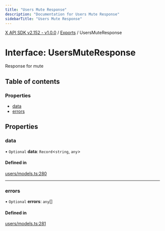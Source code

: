 ```yaml
---
title: "Users Mute Response"
description: "Documentation for Users Mute Response"
sidebarTitle: "Users Mute Response"
---
```


[X API SDK v2.152 - v1.0.0](../README.md) / [Exports](../modules.md) / UsersMuteResponse

# Interface: UsersMuteResponse

Response for mute

## Table of contents

### Properties

- [data](UsersMuteResponse.md#data)
- [errors](UsersMuteResponse.md#errors)

## Properties

### data

• `Optional` **data**: `Record`\<`string`, `any`\>

#### Defined in

[users/models.ts:280](https://github.com/xdevplatform/xdk/blob/ad4172ef5f68f089e0f077a190b271016dd35bf7/xdk/typescript/src/users/models.ts#L280)

___

### errors

• `Optional` **errors**: `any`[]

#### Defined in

[users/models.ts:281](https://github.com/xdevplatform/xdk/blob/ad4172ef5f68f089e0f077a190b271016dd35bf7/xdk/typescript/src/users/models.ts#L281)
